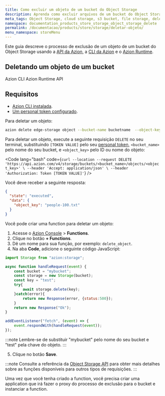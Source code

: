 ```yaml
---
title: Como excluir um objeto de um bucket do Object Storage
description: Aprenda como excluir arquivos de um bucket do Object Storage com este guia.
meta_tags: Object Storage, cloud storage, s3 bucket, file storage, delete files, Azion Object Storage, object storage
namespace: documentation_products_store_storage_object_storage_delete
permalink: /documentacao/products/store/storage/deletar-objeto/
menu_namespace: storeMenu
---
```


Este guia descreve o processo de exclusão de um objeto de um bucket do Object Storage usando a [API da Azion](https://api.azion.com/), a [CLI da Azion](/pt-br/documentacao/produtos/azion-cli/visao-geral/) e o [Azion Runtime](/pt-br/documentacao/runtime/api-reference/storage/).


## Deletando um objeto de um bucket

<Tabs client:visible>
    <Fragment slot="tab.cli">Azion CLI</Fragment>
    <Fragment slot="tab.runtime">Azion Runtime</Fragment>
    <Fragment slot="tab.api">API</Fragment>

<Fragment slot="panel.cli">

## Requisitos 

- [Azion CLI instalada](/pt-br/documentacao/produtos/azion-cli/visao-geral/#instalar-a-azion-cli). 
- [Um personal token configurado](/pt-br/documentacao/devtools/cli/globals/#token).

Para deletar um objeto:

```bash 
azion delete edge-storage object --bucket-name bucketname  --object-key objectname
```

</Fragment>

<Fragment slot="panel.api">

Para deletar um objeto, execute a seguinte requisição `DELETE` no seu terminal, substituindo `[TOKEN VALUE]` pelo seu [personal token](/pt-br/documentacao/produtos/guias/personal-tokens/), `<bucket_name>` pelo nome do seu bucket, e `<object_key>` pelo ID ou nome do objeto:

<Code lang="bash" code={`
curl --location --request DELETE 'https://api.azion.com/v4/storage/buckets/<bucket_name>/objects/<object_key>' \
--header 'Accept: application/json' \
--header 'Authorization: Token [TOKEN VALUE]'
`} />

Você deve receber a seguinte resposta:

```json
{
  "state": "executed",
  "data": {
    "object_key": "people-100.txt"
  }
}
```

</Fragment>

<Fragment slot="panel.runtime">

Você pode criar uma function para deletar um objeto:

1. Acesse o [Azion Console](/pt-br/documentacao/produtos/guias/como-acessar-o-azion-console/) > **Functions**.
2. Clique no botão **+ Functions**.
3. Dê um nome para sua função, por exemplo: `delete_object`.
4. Na aba **Code**, adicione o seguinte código JavaScript:

```js
import Storage from "azion:storage";

async function handleRequest(event) {
    const bucket = "mybucket";
    const storage = new Storage(bucket);
    const key = "test";
    try{
        await storage.delete(key);
    }catch(error){
        return new Response(error, {status:500});
    }
    return new Response("Ok");
}

addEventListener("fetch", (event) => {
    event.respondWith(handleRequest(event));
});
```


:::note 
Lembre-se de substituir "mybucket" pelo nome do seu bucket e "test" pela chave do objeto.
:::

5. Clique no botão **Save**.

:::note
Consulte a referência da [Object Storage API](/pt-br/documentacao/runtime/api-reference/storage/) para obter mais detalhes sobre as funções disponíveis para outros tipos de requisições.
:::

Uma vez que você tenha criado a function, você precisa criar uma application que irá fazer o proxy do processo de exclusão para o bucket e instanciar a function.

<LinkButton link="/pt-br/documentacao/produtos/build/edge-application/primeiros-passos/" label="Primeiros passos de Applications" severity="secondary" target="_blank" />
<LinkButton link="/pt-br/documentacao/produtos/guias/build/instanciar-edge-functions/" label="Consulte o guia de como instanciar functions" severity="secondary" target="_blank" />

</Fragment>
</Tabs>

